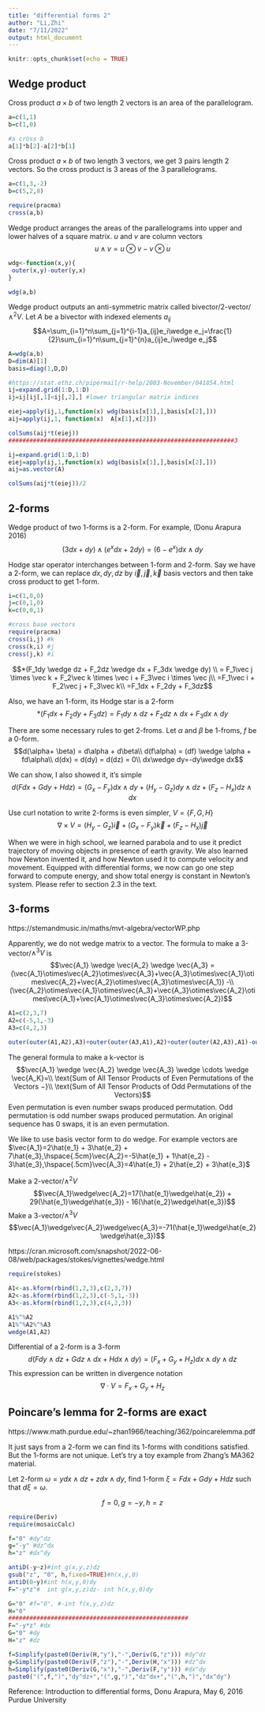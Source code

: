 ---
title: "differential forms 2"
author: "Li,Zhi"
date: "7/11/2022"
output: html_document
---

```{r setup, include=FALSE}
knitr::opts_chunk$set(echo = TRUE)
```
## Wedge product
Cross product $a\times b$ of two length 2 vectors is an area of the parallelogram.
```{r cross1}
a=c(1,1)
b=c(1,0)

#a cross b
a[1]*b[2]-a[2]*b[1]
``` 

Cross product $a\times b$ of two length 3 vectors, we get 3 pairs length 2 vectors. So the cross product is 3 areas of the 3 parallelograms.
```{r cross2}
a=c(1,3,-2)
b=c(5,2,8)

require(pracma)
cross(a,b)
```

Wedge product arranges the areas of the parallelograms into upper and lower halves of a square matrix. $u$ and $v$ are column vectors
$$u \wedge v=u\otimes v-v\otimes u$$

```{r wedge1}
wdg<-function(x,y){
 outer(x,y)-outer(y,x)
}

wdg(a,b)
```

Wedge product outputs an anti-symmetric matrix called bivector/2-vector/$\wedge^2 V$. Let $A$ be a bivector with indexed elements $a_{ij}$ 
$$A=\sum_{i=1}^n\sum_{j=1}^{i-1}a_{ij}e_i\wedge e_j=\frac{1}{2}\sum_{i=1}^n\sum_{j=1}^{n}a_{ij}e_i\wedge e_j$$
```{r wedge2}
A=wdg(a,b)
D=dim(A)[1]
basis=diag(1,D,D)

#https://stat.ethz.ch/pipermail/r-help/2003-November/041854.html
ij=expand.grid(1:D,1:D)
ij=ij[ij[,1]<ij[,2],] #lower triangular matrix indices

eiej=apply(ij,1,function(x) wdg(basis[x[1],],basis[x[2],]))
aij=apply(ij,1, function(x)  A[x[1],x[2]])

colSums(aij*t(eiej))
################################################################3

ij=expand.grid(1:D,1:D)
eiej=apply(ij,1,function(x) wdg(basis[x[1],],basis[x[2],]))
aij=as.vector(A)

colSums(aij*t(eiej))/2

```
## 2-forms

Wedge product of two 1-forms is a 2-form. For example, (Donu Arapura 2016)
$$(3dx + dy) \wedge (e^xdx + 2dy)=(6 - e^x)dx \wedge dy$$

Hodge star operator interchanges between 1-form and 2-form. Say we have a 2-form, we can replace $dx,dy,dz$ by $\vec i, \vec j, \vec k$ basis vectors and then take cross product to get 1-form.
```{r crossbasis}
i=c(1,0,0)
j=c(0,1,0)
k=c(0,0,1)

#cross base vectors
require(pracma)
cross(i,j) #k
cross(k,i) #j
cross(j,k) #i
```
$$*(F_1dy \wedge dz + F_2dz \wedge dx + F_3dx \wedge dy) \\
= F_1\vec j \times \vec k + F_2\vec k \times \vec i + F_3\vec i \times \vec j\\
=F_1\vec i + F_2\vec j + F_3\vec k\\
=F_1dx + F_2dy + F_3dz$$

Also, we have an 1-form, its Hodge star is a 2-form
$$*(F_1dx + F_2dy + F_3dz) = F_1dy \wedge dz + F_2dz \wedge dx + F_3dx \wedge dy$$

There are some necessary rules to get 2-froms. Let $\alpha$ and $\beta$ be 1-froms, $f$ be a 0-form. 
$$d(\alpha+ \beta) = d\alpha + d\beta\\
d(f\alpha) = (df) \wedge \alpha + fd\alpha\\
d(dx) = d(dy) = d(dz) = 0\\
dx\wedge dy=-dy\wedge dx$$

We can show, I also showed it, it's simple
$$d(Fdx+Gdy+Hdz) = (G_x- F_y)dx\wedge dy+(H_y - G_z)dy \wedge dz+(F_z- H_x)dz\wedge dx$$

Use curl notation to write 2-forms is even simpler, $V=\{F,G,H\}$
$$\nabla \times V = (H_y - G_z)\vec i + (G_x - F_y)\vec k + (F_z - H_x)\vec j$$

When we were in high school, we learned parabola and to use it predict trajectory of moving objects in presence of earth gravity. We also learned how Newton invented it, and how Newton used it to compute velocity and movement. Equipped with differential forms, we now can go one step forward to compute energy, and show total energy is constant in Newton's system. Please refer to section 2.3 in the text.  

## 3-forms

https://stemandmusic.in/maths/mvt-algebra/vectorWP.php

Apparently, we do not wedge matrix to a vector. The formula to make a 3-vector/$\wedge^3V$ is
$$\vec{A_1} \wedge \vec{A_2} \wedge \vec{A_3} = (\vec{A_1}\otimes\vec{A_2}\otimes\vec{A_3}+\vec{A_3}\otimes\vec{A_1}\otimes\vec{A_2}+\vec{A_2}\otimes\vec{A_3}\otimes\vec{A_1}) -\\ (\vec{A_2}\otimes\vec{A_1}\otimes\vec{A_3}+\vec{A_3}\otimes\vec{A_2}\otimes\vec{A_1}+\vec{A_1}\otimes\vec{A_3}\otimes\vec{A_2})$$
```{r 3-forms}
A1=c(2,3,7)
A2=c(-5,1,-3)
A3=c(4,2,3)

outer(outer(A1,A2),A3)+outer(outer(A3,A1),A2)+outer(outer(A2,A3),A1)-outer(outer(A2,A1),A3)-outer(outer(A3,A2),A1)-outer(outer(A1,A3),A2)

```
The general formula to make a k-vector is
$$\vec{A_1} \wedge \vec{A_2} \wedge \vec{A_3} \wedge \cdots \wedge \vec{A_K}=\\ \text{Sum of All Tensor Products of Even Permutations of the Vectors −}\\ \text{Sum of All Tensor Products of Odd Permutations of the Vectors}$$
Even permutation is even number swaps produced permutation. Odd permutation is odd number swaps produced permutation. An original sequence has 0 swaps, it is an even permutation.

We like to use basis vector form to do wedge. For example vectors are $\vec{A_1}=2\hat{e_1} + 3\hat{e_2} + 7\hat{e_3},\hspace{.5cm}\vec{A_2}=-5\hat{e_1} + 1\hat{e_2} - 3\hat{e_3},\hspace{.5cm}\vec{A_3}=4\hat{e_1} + 2\hat{e_2} + 3\hat{e_3}$

Make a 2-vector/$\wedge^2V$
$$\vec{A_1}\wedge\vec{A_2}=17(\hat{e_1}\wedge\hat{e_2}) + 29(\hat{e_1}\wedge\hat{e_3}) - 16(\hat{e_2}\wedge\hat{e_3})$$
Make a 3-vector/$\wedge^3V$
$$\vec{A_1}\wedge\vec{A_2}\wedge\vec{A_3}=-71(\hat{e_1}\wedge\hat{e_2}\wedge\hat{e_3})$$

https://cran.microsoft.com/snapshot/2022-06-08/web/packages/stokes/vignettes/wedge.html

```{r stokes}
require(stokes)

A1<-as.kform(rbind(1,2,3),c(2,3,7))
A2<-as.kform(rbind(1,2,3),c(-5,1,-3))
A3<-as.kform(rbind(1,2,3),c(4,2,3))

A1%^%A2
A1%^%A2%^%A3
wedge(A1,A2)
```

Differential of a 2-form is a 3-form
$$d(Fdy\wedge dz + Gdz\wedge dx + Hdx\wedge dy) = (F_x + G_y + H_z)dx\wedge dy\wedge dz$$
This expression can be written in divergence notation
$$\nabla \cdot V = F_x + G_y + H_z$$

## Poincare's lemma for 2-forms are exact

https://www.math.purdue.edu/~zhan1966/teaching/362/poincarelemma.pdf

It just says from a 2-form we can find its 1-forms with conditions satisfied. But the 1-forms are not unique. Let's try a toy example from Zhang's MA362 material.

Let 2-form $\omega = ydx \wedge dz + zdx \wedge dy$, find 1-form $\xi= Fdx+Gdy +Hdz$ such that $d\xi=\omega$.

$$f=0,g=-y , h=z$$

\begin{align}
F &=\int_0^z g(x, y, z)dz -\int_0^y h(x, y, 0)dy=\int_0^z-ydz-\int_0^y 0dy=-yz\\
G &=-\int_0^z f(x, y, z)dz=0 \\
H &=0
\end{align}

```{r care3}
require(Deriv)
require(mosaicCalc)

f="0" #dy^dz
g="-y" #dz^dx
h="z" #dx^dy

antiD(-y~z)#int g(x,y,z)dz
gsub("z", "0", h,fixed=TRUE)#h(x,y,0)
antiD(0~y)#int h(x,y,0)dy
F="-y*z"#  int g(x,y,z)dz- int h(x,y,0)dy

G="0" #f="0", #-int f(x,y,z)dz
H="0"
###################################################
F="-y*z" #dx
G="0" #dy
H="z" #dz

f=Simplify(paste0(Deriv(H,"y"),"-",Deriv(G,"z"))) #dy^dz
g=Simplify(paste0(Deriv(F,"z"),"-",Deriv(H,"x"))) #dz^dx
h=Simplify(paste0(Deriv(G,"x"),"-",Deriv(F,"y"))) #dx^dy
paste0("(",f,")","dy^dz+","(",g,")","dz^dx+","(",h,")","dx^dy")
```
Reference: Introduction to differential forms, Donu Arapura, May 6, 2016 Purdue University




